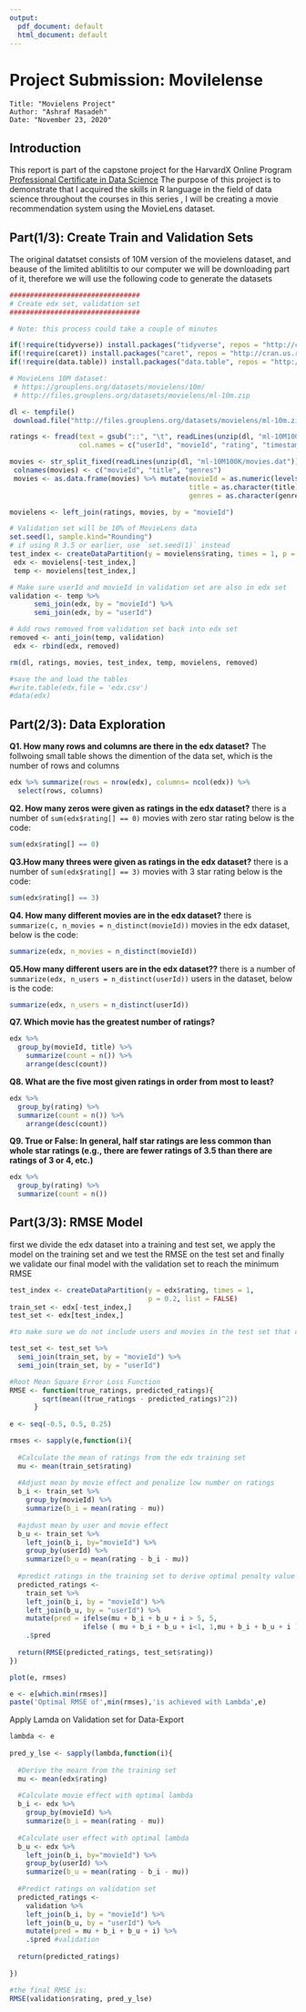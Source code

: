 ```yaml
---
output:
  pdf_document: default
  html_document: default
---
```

# **Project Submission: Movilelense**
~~~
Title: "Movielens Project"
Author: "Ashraf Masadeh"
Date: "November 23, 2020"
~~~

## Introduction
This report is part of the capstone project for the HarvardX Online Program [Professional Certificate in Data Science][id] 
The purpose of this project is to demonstrate that I acquired the skills in R language in the field of data science throughout the courses in this series , I will be creating a movie recommendation system using the MovieLens dataset. 

[id]:https://online-learning.harvard.edu/series/professional-certificate-data-science "Title"

## Part(1/3): **Create Train and Validation Sets**
The original datatset consists of 10M version of the movielens dataset, and beause of the limited ablitiltis to our computer we will be downloading part of it, therefore we will use the following code to generate the datasets

```r
################################
# Create edx set, validation set
################################

# Note: this process could take a couple of minutes

if(!require(tidyverse)) install.packages("tidyverse", repos = "http://cran.us.r-project.org")
if(!require(caret)) install.packages("caret", repos = "http://cran.us.r-project.org")
if(!require(data.table)) install.packages("data.table", repos = "http://cran.us.r-project.org")

# MovieLens 10M dataset:
 # https://grouplens.org/datasets/movielens/10m/
 # http://files.grouplens.org/datasets/movielens/ml-10m.zip

dl <- tempfile()
 download.file("http://files.grouplens.org/datasets/movielens/ml-10m.zip", dl)

ratings <- fread(text = gsub("::", "\t", readLines(unzip(dl, "ml-10M100K/ratings.dat"))),
                 col.names = c("userId", "movieId", "rating", "timestamp"))

movies <- str_split_fixed(readLines(unzip(dl, "ml-10M100K/movies.dat")), "\\::", 3)
 colnames(movies) <- c("movieId", "title", "genres")
 movies <- as.data.frame(movies) %>% mutate(movieId = as.numeric(levels(movieId))[movieId],
                                            title = as.character(title),
                                            genres = as.character(genres))

movielens <- left_join(ratings, movies, by = "movieId")

# Validation set will be 10% of MovieLens data
set.seed(1, sample.kind="Rounding")
# if using R 3.5 or earlier, use `set.seed(1)` instead
test_index <- createDataPartition(y = movielens$rating, times = 1, p = 0.1, list = FALSE)
 edx <- movielens[-test_index,]
 temp <- movielens[test_index,]

# Make sure userId and movieId in validation set are also in edx set
validation <- temp %>% 
      semi_join(edx, by = "movieId") %>%
      semi_join(edx, by = "userId")

# Add rows removed from validation set back into edx set
removed <- anti_join(temp, validation)
 edx <- rbind(edx, removed)

rm(dl, ratings, movies, test_index, temp, movielens, removed)
```
```r
#save the and load the tables
#write.table(edx,file = 'edx.csv')
#data(edx)
```

## Part(2/3): **Data Exploration**
**Q1. How many rows and columns are there in the edx dataset?**
The follwoing small table shows the dimention of the data set, which is the number of rows and columns
```r
edx %>% summarize(rows = nrow(edx), columns= ncol(edx)) %>% 
  select(rows, columns)
```
**Q2. How many zeros were given as ratings in the edx dataset?**
there is a number of `sum(edx$rating[] == 0)` movies with zero star rating 
below is the code:
```r
sum(edx$rating[] == 0)
```
**Q3.How many threes were given as ratings in the edx dataset?**
there is a number of `sum(edx$rating[] == 3)` movies with 3 star rating
below is the code:
```r
sum(edx$rating[] == 3)
```
**Q4. How many different movies are in the edx dataset?**
there is `summarize(c, n_movies = n_distinct(movieId))` movies in the edx dataset, below is the code:
```r
summarize(edx, n_movies = n_distinct(movieId))
```
**Q5.How many different users are in the edx dataset??**
there is a number of `summarize(edx, n_users = n_distinct(userId))` users in the dataset, below is the code:
```r
summarize(edx, n_users = n_distinct(userId))
```

**Q7. Which movie has the greatest number of ratings?**
```r
edx %>% 
  group_by(movieId, title) %>%
	summarize(count = n()) %>%
	arrange(desc(count))
```
**Q8. What are the five most given ratings in order from most to least?**
```r
edx %>% 
  group_by(rating) %>% 
  summarize(count = n()) %>% 
	arrange(desc(count))
```
**Q9. True or False: In general, half star ratings are less common than whole star ratings (e.g., there are fewer ratings of 3.5 than there are ratings of 3 or 4, etc.)**
```r
edx %>% 
  group_by(rating) %>% 
  summarize(count = n())
```
## Part(3/3): RMSE Model

first we divide the edx dataset into a training and test set, we apply the model on the training set and we test the RMSE on the test set and finally we validate our final model with the validation set to reach the minimum RMSE
```r
test_index <- createDataPartition(y = edx$rating, times = 1,
                                  p = 0.2, list = FALSE)
train_set <- edx[-test_index,]
test_set <- edx[test_index,]

#to make sure we do not include users and movies in the test set that do not appear in the trainin set

test_set <- test_set %>% 
  semi_join(train_set, by = "movieId") %>%
  semi_join(train_set, by = "userId")
```


```r
#Root Mean Square Error Loss Function
RMSE <- function(true_ratings, predicted_ratings){
        sqrt(mean((true_ratings - predicted_ratings)^2))
      }
      
e <- seq(-0.5, 0.5, 0.25)

rmses <- sapply(e,function(i){
  
  #Calculate the mean of ratings from the edx training set
  mu <- mean(train_set$rating)
  
  #Adjust mean by movie effect and penalize low number on ratings
  b_i <- train_set %>% 
    group_by(movieId) %>%
    summarize(b_i = mean(rating - mu))
  
  #ajdust mean by user and movie effect 
  b_u <- train_set %>% 
    left_join(b_i, by="movieId") %>%
    group_by(userId) %>%
    summarize(b_u = mean(rating - b_i - mu))
  
  #predict ratings in the training set to derive optimal penalty value 'lambda'
  predicted_ratings <- 
    train_set %>% 
    left_join(b_i, by = "movieId") %>%
    left_join(b_u, by = "userId") %>%
    mutate(pred = ifelse(mu + b_i + b_u + i > 5, 5,
                  ifelse ( mu + b_i + b_u + i<1, 1,mu + b_i + b_u + i ))) %>%
    .$pred
  
  return(RMSE(predicted_ratings, test_set$rating))
})

plot(e, rmses)

e <- e[which.min(rmses)]
paste('Optimal RMSE of',min(rmses),'is achieved with Lambda',e)
```
Apply Lamda on Validation set for Data-Export
```r
lambda <- e
      
pred_y_lse <- sapply(lambda,function(i){
  
  #Derive the mearn from the training set
  mu <- mean(edx$rating)
  
  #Calculate movie effect with optimal lambda
  b_i <- edx %>% 
    group_by(movieId) %>%
    summarize(b_i = mean(rating - mu))
  
  #Calculate user effect with optimal lambda
  b_u <- edx %>% 
    left_join(b_i, by="movieId") %>%
    group_by(userId) %>%
    summarize(b_u = mean(rating - b_i - mu))
  
  #Predict ratings on validation set
  predicted_ratings <- 
    validation %>% 
    left_join(b_i, by = "movieId") %>%
    left_join(b_u, by = "userId") %>%
    mutate(pred = mu + b_i + b_u + i) %>%
    .$pred #validation
  
  return(predicted_ratings)
  
})
```
```r
#the final RMSE is:
RMSE(validation$rating, pred_y_lse)

```



